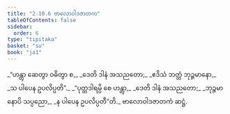 ```yaml
---
title: "2.10.6 ဗာလောဝါဒဇာတက"
tableOfContents: false
sidebar:
  order: 6
type: "tipitaka"
basket: "su"
book: "ja1"
---
```



<DynamicBreadcrumb />

<Division number="192" book="ja1" e="ch" v="22" p="68">

<Paragraph number="650" type="verses" book="ja1">
_“ဟန္တွာ ဆေတွာ ဝဓိတွာ စ,_  
_ဒေတိ ဒါနံ အသညတော;_  
_ဧဒိသံ ဘတ္တံ ဘုဉ္ဇမာနော,_  
_သ ပါပေန ဥပလိပ္ပတိ”._  

</Paragraph>

</Division>
<Division number="193" book="ja1" e="ch" v="22" p="69">

<Paragraph number="651" type="verses" book="ja1">
_“ပုတ္တဒါရမ္ပိ စေ ဟန္တွာ,_  
_ဒေတိ ဒါနံ အသညတော;_  
_ဘုဉ္ဇမာနောပိ သပ္ပညော,_  
_န ပါပေန ဥပလိပ္ပတီ”တိ._  


</Paragraph>
</Division>

<Paragraph number="652" type="center" book="ja1">
ဗာလောဝါဒဇာတကံ ဆဋ္ဌံ.
</Paragraph>